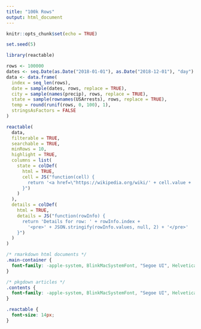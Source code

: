 ```yaml
---
title: "100k Rows"
output: html_document
---
```


```r
knitr::opts_chunk$set(echo = TRUE)

set.seed(5)
```

```r
library(reactable)

rows <- 100000
dates <- seq.Date(as.Date("2018-01-01"), as.Date("2018-12-01"), "day")
data <- data.frame(
  index = seq_len(rows),
  date = sample(dates, rows, replace = TRUE),
  city = sample(names(precip), rows, replace = TRUE),
  state = sample(rownames(USArrests), rows, replace = TRUE),
  temp = round(runif(rows, 0, 100), 1),
  stringsAsFactors = FALSE
)

reactable(
  data,
  filterable = TRUE,
  searchable = TRUE,
  minRows = 10,
  highlight = TRUE,
  columns = list(
    state = colDef(
      html = TRUE,
      cell = JS("function(cell) {
        return '<a href=\"https://wikipedia.org/wiki/' + cell.value + '\">' + cell.value + '</a>'
      }")
    )
  ),
  details = colDef(
    html = TRUE,
    details = JS("function(rowInfo) {
      return 'Details for row: ' + rowInfo.index +
        '<pre>' + JSON.stringify(rowInfo.values, null, 2) + '</pre>'
    }")
  )
)
```

```css
/* rmarkdown html documents */
.main-container {
  font-family: -apple-system, BlinkMacSystemFont, "Segoe UI", Helvetica, Arial, sans-serif;
}

/* pkgdown articles */
.contents {
  font-family: -apple-system, BlinkMacSystemFont, "Segoe UI", Helvetica, Arial, sans-serif;
}

.reactable {
  font-size: 14px;
}
```
